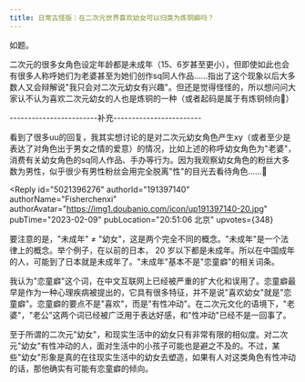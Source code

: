 ```yaml
---
title: 日常古怪版｜在二次元世界喜欢幼女可以归类为炼铜癖吗？
---
```



<Forum groupName="古怪问题研究中心" groupUrl="https://www.douban.com/group/philosophasters/" archivedAt="2025-05-16T14:47:33.218Z">
  <Post
    id="283019803"
    title="日常古怪版｜在二次元世界喜欢幼女可以归类为炼铜癖吗？"
    url="https://www.douban.com/group/topic/283019803/?_spm_id=MjMyMDQxMzE2"
    pubTime="02-26"
    highlightUserId="191397140"
  >
如题。

二次元的很多女角色设定年龄都是未成年（15、6岁甚至更小），但即使如此也会有很多人称呼她们为老婆甚至为她们创作sq同人作品......指出了这个现象以后大多数人又会辩解说"我只会对二次元幼女有兴趣"。但还是觉得怪怪的，所以想问问大家认不认为喜欢二次元幼女的人也是炼铜的一种（或者起码是属于有炼铜倾向🤔）

------------------------补充------------------------

看到了很多uu的回复，我其实想讨论的是对二次元幼女角色产生xy（或者至少是表达了对角色出于男女之情的爱意）的情况，比如上述的称呼幼女角色为"老婆"，消费有关幼女角色的sq同人作品、手办等行为。因为我观察幼女角色的粉丝大多数为男性，似乎很少有男性粉丝会用完全脱离"性"的目光去看待角色......🤔

<Reply
  id="5021396276"
  authorId="191397140"
  authorName="Fisherchenxi"
  authorAvatar="https://img1.doubanio.com/icon/up191397140-20.jpg"
  pubTime="2023-02-09"
  pubLocation="20:51:06 北京"
  upvotes={348}
>
要注意的是，"未成年" ≠
"幼女"，这是两个完全不同的概念。"未成年"是一个法律上的概念。举个例子，在以前的日本，
20
岁以下都是未成年。所以在中国成年的人，可能到了日本就是未成年了。"未成年"基本不是"恋童癖"的相关词条。

我认为"恋童癖"这个词，在中文互联网上已经被严重的扩大化和误用了。恋童癖最早是作为一种心理疾病被提出的，它具有很多特征，并不是说"喜欢幼女"就是"恋童癖"。恋童癖的要点不是"喜欢"，而是"有性冲动"。在二次元文化的语境下，"老婆"，"老公"这两个词已经被广泛用于表达好感，和"性冲动"已经不是一回事了。

至于所谓的二次元"幼女"，和现实生活中的幼女只有非常有限的相似度。对二次元"幼女"有性冲动的人，面对生活中的小孩子可能也是避之不及的。不过，某些"幼女"形象是真的在往现实生活中的幼女去塑造，如果有人对这类角色有性冲动的话，那他确实有可能有恋童癖的倾向。
</Reply>
  </Post>
</Forum>
